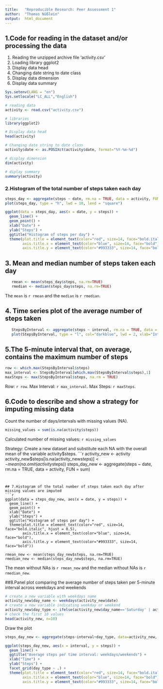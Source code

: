 ---
title:   "Reproducible Research: Peer Assessment 1"
author:  "Thomas Nüßlein"
output:  html_document
---


## 1.Code for reading in the dataset and/or processing the data
1. Reading the unzipped archive file 'activity.csv'  
2. Loading library ggplot2
3. Display data head
4. Changing date string to date class
5. Display data dimension
6. Display data summary

```{r, echo = TRUE}
Sys.setenv(LANG = "en")
Sys.setlocale("LC_ALL","English")

# reading data
activity <- read.csv("activity.csv")

# libraries
library(ggplot2)

# Display data head
head(activity)

# Changing date string to date class
activity$date <- as.POSIXct(activity$date, format="%Y-%m-%d")

# display dimension
dim(activity)

# diplay summary
summary(activity)
```

### 2.Histogram of the total number of steps taken each day

```{r, echo = TRUE}
steps_day <- aggregate(steps ~ date, rm.na = TRUE, data = activity, FUN = sum)
plot(steps_day, type = "h", lwd = 10, lend = "square")

ggplot(data = steps_day, aes(x = date, y = steps)) +
  geom_line() +
  geom_point() +
  xlab("Date") +
  ylab("Steps") +
  ggtitle("Histogram of steps per day") +
  theme(plot.title = element_text(color="red", size=14, face="bold.italic", hjust = 0.5),
        axis.title.x = element_text(color="blue", size=14, face="bold"),
        axis.title.y = element_text(color="#993333", size=14, face="bold"))
```


## 3. Mean and median number of steps taken each day
```{r, echo=TRUE}
   rmean <- mean(steps_day$steps, na.rm=TRUE)
   rmedian <- median(steps_day$steps, na.rm=TRUE)
```   
The `mean` is `r rmean` and the `median` is `r rmedian`.

## 4. Time series plot of the average number of steps taken
```{r, echo=TRUE}
   StepsByInterval <- aggregate(steps ~ interval, rm.na = TRUE, data = activity, FUN = mean)
   plot(StepsByInterval, type = "l", col="darkblue", lwd = 2, xlab="Interval", ylab="Average number of steps", main="Average number of steps per     intervals")
```

## 5.The 5-minute interval that, on average, contains the maximum number of steps
```{r, echo=TRUE}
row <- which.max(StepsByInterval$steps)   
max_interval <- StepsByInterval[which.max(StepsByInterval$steps),1]
maxSteps <- max(StepsByInterval$steps, na.rm = TRUE)
```
Row: `r row`.
Max Interval: `r max_interval`.
Max Steps: `r maxSteps`.

## 6.Code to describe and show a strategy for imputing missing data
Count the number of days/intervals with missing values (NA).   
  
```{r, echo=TRUE}
missing_values = sum(is.na(activity$steps))
```
Calculated number of missing values: `r missing_values`
  
Strategy: Create a new dataset and substitute each NA with the overall mean of the variable activity$steps.  
```{r, echo=TRUE}
activity_new <- activity
activity_new$steps[is.na(activity_new$steps)] <- mean(na.omit(activity$steps))
steps_day_new <- aggregate(steps ~ date, rm.na = TRUE, data = activity, FUN = sum)
```   


## 7.Histogram of the total number of steps taken each day after missing values are imputed
```{r, echo=TRUE}
ggplot(data = steps_day_new, aes(x = date, y = steps)) +
  geom_line() +
  geom_point() +
  xlab("Date") +
  ylab("Steps") +
  ggtitle("Histogram of steps per day") +
  theme(plot.title = element_text(color="red", size=14, face="bold.italic", hjust = 0.5),
        axis.title.x = element_text(color="blue", size=14, face="bold"),
        axis.title.y = element_text(color="#993333", size=14, face="bold"))

rmean_new <- mean(steps_day_new$steps, na.rm=TRUE)
rmedian_new <- median(steps_day_new$steps, na.rm=TRUE)
```   

The mean without NAs is `r rmean_new` and the median without NAs is `r rmedian_new`.


##8.Panel plot comparing the average number of steps taken per 5-minute interval across weekdays and weekends

```{r, echo=TRUE}
# create a new variable with weekdays name
activity_new$day_name <- weekdays(activity_new$date)
# create a new variable indicating weekday or weekend
activity_new$day_type <- ifelse(activity_new$day_name=='Saturday' | activity_new$day_name=='Sunday', 'weekend','weekday')
# check the first 10 values
head(activity_new, n=10)
```   

Draw the plot  

```{r, echo=TRUE}
steps_day_new <- aggregate(steps~interval+day_type, data=activity_new, FUN=mean, na.action=na.omit)

ggplot(steps_day_new, aes(x = interval, y = steps)) +
  geom_line() +
  ggtitle("Average steps per time interval: weekdays/weekends") +
  xlab("Time") +
  ylab("Steps") +
  facet_grid(day_type ~ .) +
  theme(plot.title = element_text(color="red", size=14, face="bold.italic", hjust = 0.5),
        axis.title.x = element_text(color="blue", size=14, face="bold"),
        axis.title.y = element_text(color="#993333", size=14, face="bold"))
```   
